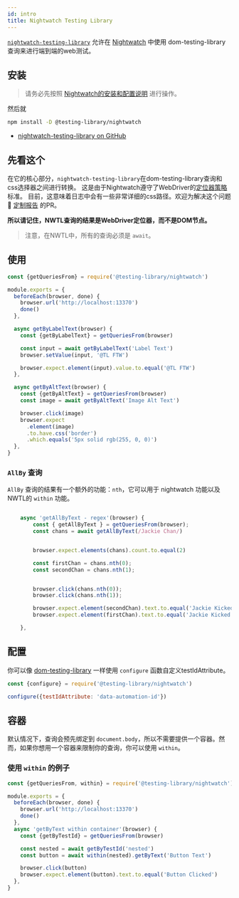 ```yaml
---
id: intro
title: Nightwatch Testing Library
---
```


[`nightwatch-testing-library`][gh] 允许在 [Nightwatch](https://nightwatchjs.org) 中使用 dom-testing-library 查询来进行端到端的web测试。

## 安装

> 请务必先按照 [Nightwatch的安装和配置说明](https://nightwatchjs.org/gettingstarted/installation/) 进行操作。

然后就

```bash npm2yarn
npm install -D @testing-library/nightwatch
```

- [nightwatch-testing-library on GitHub][gh]

## 先看这个

在它的核心部分，`nightwatch-testing-library`在dom-testing-library查询和css选择器之间进行转换。
这是由于Nightwatch遵守了WebDriver的[定位器策略](https://www.w3.org/TR/webdriver/#locator-strategies)标准。
目前，这意味着日志中会有一些非常详细的css路径。欢迎为解决这个问题🤗 [定制报告](https://nightwatchjs.org/guide/extending-nightwatch/#custom-reporter) 的PR。

**所以请记住，NWTL查询的结果是WebDriver定位器，而不是DOM节点。**

> 注意，在NWTL中，所有的查询必须是 `await`。

## 使用

```javascript
const {getQueriesFrom} = require('@testing-library/nightwatch')

module.exports = {
  beforeEach(browser, done) {
    browser.url('http://localhost:13370')
    done()
  },

  async getByLabelText(browser) {
    const {getByLabelText} = getQueriesFrom(browser)

    const input = await getByLabelText('Label Text')
    browser.setValue(input, '@TL FTW')

    browser.expect.element(input).value.to.equal('@TL FTW')
  },

  async getByAltText(browser) {
    const {getByAltText} = getQueriesFrom(browser)
    const image = await getByAltText('Image Alt Text')

    browser.click(image)
    browser.expect
      .element(image)
      .to.have.css('border')
      .which.equals('5px solid rgb(255, 0, 0)')
  },
}
```

### `AllBy` 查询

`AllBy` 查询的结果有一个额外的功能：`nth`，它可以用于 nightwatch 功能以及NWTL的 `within` 功能。

```javascript

    async 'getAllByText - regex'(browser) {
        const { getAllByText } = getQueriesFrom(browser);
        const chans = await getAllByText(/Jackie Chan/)


        browser.expect.elements(chans).count.to.equal(2)

        const firstChan = chans.nth(0);
        const secondChan = chans.nth(1);


        browser.click(chans.nth(0));
        browser.click(chans.nth(1));

        browser.expect.element(secondChan).text.to.equal('Jackie Kicked');
        browser.expect.element(firstChan).text.to.equal('Jackie Kicked');

    },

```

## 配置

你可以像 [dom-testing-library][config] 一样使用 `configure` 函数自定义testIdAttribute。

```javascript
const {configure} = require('@testing-library/nightwatch')

configure({testIdAttribute: 'data-automation-id'})
```

## 容器

默认情况下，查询会预先绑定到 `document.body`，所以不需要提供一个容器。然而，如果你想用一个容器来限制你的查询，你可以使用 `within`。

### 使用 `within` 的例子

```javascript
const {getQueriesFrom, within} = require('@testing-library/nightwatch')

module.exports = {
  beforeEach(browser, done) {
    browser.url('http://localhost:13370')
    done()
  },
  async 'getByText within container'(browser) {
    const {getByTestId} = getQueriesFrom(browser)

    const nested = await getByTestId('nested')
    const button = await within(nested).getByText('Button Text')

    browser.click(button)
    browser.expect.element(button).text.to.equal('Button Clicked')
  },
}
```

[config]: ../dom-testing-library/api-configuration.mdx
[gh]: https://github.com/testing-library/nightwatch-testing-library
